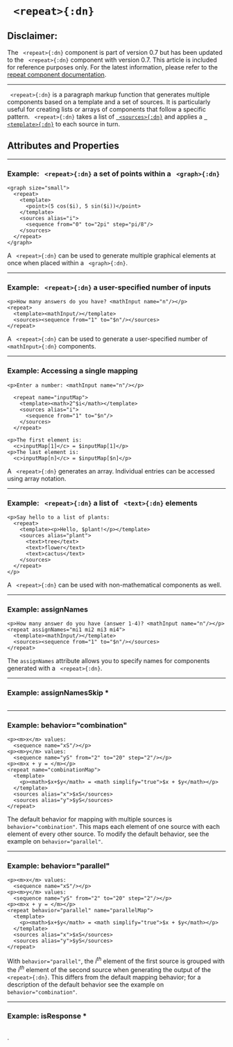 


# ` <repeat>{:dn}`

## Disclaimer: 
The ` <repeat>{:dn}` component is part of version 0.7 but has been updated to the ` <repeat>{:dn}` component with
version 0.7. This article is included for reference purposes only. For the 
latest information, please refer to the [repeat component documentation](repeat.mdx).

---


` <repeat>{:dn}` is a paragraph markup function that generates multiple components based on a template and a set of sources. It is particularly useful for creating lists or arrays of components that follow a specific pattern.
` <repeat>{:dn}` takes a list of [` <sources>{:dn}`](sources.mdx) and applies a [` <template>{:dn}`](template.mdx) to each source in turn.

## Attributes and Properties 
 <AttrDisplay name='map'/> 
 <PropDisplay name='map'/>

---

### Example: ` <repeat>{:dn}` a set of points within a ` <graph>{:dn}`


```doenet-editor-horiz
<graph size="small">
  <repeat>
    <template>
      <point>(5 cos($i), 5 sin($i))</point>
    </template>
    <sources alias="i">
      <sequence from="0" to="2pi" step="pi/8"/>
    </sources>
  </repeat>
</graph>      
```



A ` <repeat>{:dn}` can be used to generate multiple graphical elements at once when placed within a ` <graph>{:dn}`.



---

### Example: ` <repeat>{:dn}` a user-specified number of inputs


```doenet-editor-horiz
<p>How many answers do you have? <mathInput name="n"/></p>
<repeat>
  <template><mathInput/></template>
  <sources><sequence from="1" to="$n"/></sources>
</repeat>
```



A ` <repeat>{:dn}` can be used to generate a user-specified number of ` <mathInput>{:dn}` components.



---

### Example: Accessing a single mapping


```doenet-editor-horiz
<p>Enter a number: <mathInput name="n"/></p>

  <repeat name="inputMap">
    <template><math>2^$i</math></template>
    <sources alias="i">
      <sequence from="1" to="$n"/>
    </sources>
  </repeat>

<p>The first element is: 
  <c>inputMap[1]</c> = $inputMap[1]</p>
<p>The last element is: 
  <c>inputMap[n]</c> = $inputMap[$n]</p>
```



A ` <repeat>{:dn}` generates an array. Individual entries can be accessed using array notation.



---

### Example: ` <repeat>{:dn}` a list of ` <text>{:dn}` elements


```doenet-editor-horiz
<p>Say hello to a list of plants:
  <repeat>
    <template><p>Hello, $plant!</p></template>
    <sources alias="plant">
      <text>tree</text>
      <text>flower</text>
      <text>cactus</text>
    </sources>
  </repeat>
</p>     
```



A ` <repeat>{:dn}` can be used with non-mathematical components as well.



---

### Example: assignNames


```doenet-editor-horiz
<p>How many answer do you have (answer 1-4)? <mathInput name="n"/></p>
<repeat assignNames="mi1 mi2 mi3 mi4">
  <template><mathInput/></template>
  <sources><sequence from="1" to="$n"/></sources>
</repeat>
```



The `assignNames` attribute allows you to specify names for components generated with a ` <repeat>{:dn}`.



---

### Example: assignNamesSkip *


```doenet-editor-horiz
```







---

### Example: behavior="combination"


```doenet-editor-horiz
<p><m>x</m> values: 
  <sequence name="xS"/></p>
<p><m>y</m> values: 
  <sequence name="yS" from="2" to="20" step="2"/></p>
<p><m>x + y = </m></p>
<repeat name="combinationMap">
  <template>
    <p><math>$x+$y</math> = <math simplify="true">$x + $y</math></p>
  </template>
  <sources alias="x">$xS</sources>
  <sources alias="y">$yS</sources>
</repeat>
```



The default behavior for mapping with multiple sources is `behavior="combination"`. This maps each element of one source with each element of every other source. To modify the default behavior, see the example on `behavior="parallel"`. 



---

### Example: behavior="parallel"


```doenet-editor-horiz
<p><m>x</m> values: 
  <sequence name="xS"/></p>
<p><m>y</m> values: 
  <sequence name="yS" from="2" to="20" step="2"/></p>
<p><m>x + y = </m></p>
<repeat behavior="parallel" name="parallelMap">
  <template>
    <p><math>$x+$y</math> = <math simplify="true">$x + $y</math></p>
  </template>
  <sources alias="x">$xS</sources>
  <sources alias="y">$yS</sources>
</repeat>
```



With `behavior="parallel"`, the $i^{th}$ element of the first source is grouped with the $i^{th}$ element of the second source when generating the output of the ` <repeat>{:dn}`. This differs from the default mapping behavior; for a description of the default behavior see the example on `behavior="combination"`.



---

### Example: isResponse *


```doenet-editor-horiz
```



. 

